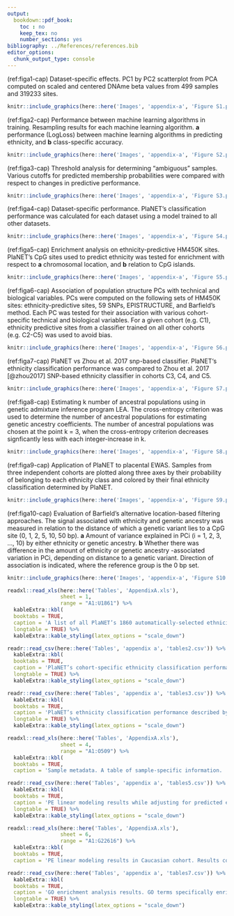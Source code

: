 ```yaml
---
output:
  bookdown::pdf_book:
    toc : no
    keep_tex: no
    number_sections: yes
bibliography: ../References/references.bib
editor_options: 
  chunk_output_type: console
---
```


(ref:figa1-cap) Dataset-specific effects. PC1 by PC2 scatterplot from PCA computed on scaled and centered DNAme beta values from 499 samples and 319233 sites. 


```r
knitr::include_graphics(here::here('Images', 'appendix-a', 'Figure S1.pdf'))
```

(ref:figa2-cap) Performance between machine learning algorithms in training. Resampling results for each machine learning algorithm. **a** performance (LogLoss) between machine learning algorithms in predicting ethnicity, and **b** class-specific accuracy.


```r
knitr::include_graphics(here::here('Images', 'appendix-a', 'Figure S2.pdf'))
```

(ref:figa3-cap) Threshold analysis for determining “ambiguous” samples. Various cutoffs for predicted membership probabilities were compared with respect to changes in predictive performance.

```r
knitr::include_graphics(here::here('Images', 'appendix-a', 'Figure S3.pdf'))
```

(ref:figa4-cap) Dataset-specific performance. PlaNET’s classification performance was calculated for each dataset using a model trained to all other datasets.

```r
knitr::include_graphics(here::here('Images', 'appendix-a', 'Figure S4.pdf'))
```

(ref:figa5-cap) Enrichment analysis on ethnicity-predictive HM450K sites. PlaNET’s CpG sites used to predict ethnicity was tested for enrichment with respect to **a** chromosomal location, and **b** relation to CpG islands.

```r
knitr::include_graphics(here::here('Images', 'appendix-a', 'Figure S5.pdf'))
```

(ref:figa6-cap) Association of population structure PCs with technical and biological variables. PCs were computed on the following sets of HM450K sites: ethnicity-predictive sites, 59 SNPs, EPISTRUCTURE, and Barfield’s method. Each PC was tested for their association with various cohort-specific technical and biological variables. For a given cohort (e.g. C1), ethnicity predictive sites from a classifier trained on all other cohorts (e.g. C2-C5) was used to avoid bias.

```r
knitr::include_graphics(here::here('Images', 'appendix-a', 'Figure S6.pdf'))
```

(ref:figa7-cap) PlaNET vs Zhou et al. 2017 snp-based classifier. PlaNET‘s ethnicity classification performance was compared to Zhou et al. 2017 [@zhou2017] SNP-based ethnicity classifier in cohorts C3, C4, and C5.

```r
knitr::include_graphics(here::here('Images', 'appendix-a', 'Figure S7.pdf'))
```

(ref:figa8-cap) Estimating k number of ancestral populations using in genetic admixture inference program LEA. The cross-entropy criterion was used to determine the number of ancestral populations for estimating genetic ancestry coefficients. The number of ancestral populations was chosen at the point k = 3, when the cross-entropy criterion decreases signficantly less with each integer-increase in k.

```r
knitr::include_graphics(here::here('Images', 'appendix-a', 'Figure S8.pdf'))
```

(ref:figa9-cap) Application of PlaNET to placental EWAS. Samples from three independent cohorts are plotted along three axes by their probability of belonging to each ethnicity class and colored by their final ethnicity classification determined by PlaNET.

```r
knitr::include_graphics(here::here('Images', 'appendix-a', 'Figure S9.pdf'))
```

(ref:figa10-cap) Evaluation of Barfield’s alternative location-based filtering approaches. The signal associated with ethnicity and genetic ancestry was measured in relation to the distance of which a genetic variant lies to a CpG site (0, 1, 2, 5, 10, 50 bp). **a** Amount of variance explained in PCi (i = 1, 2, 3, ..., 10) by either ethnicity or genetic ancestry. **b** Whether there was difference in the amount of ethnicity or genetic ancestry -associated variation in PCi, depending on distance to a genetic variant. Direction of association is indicated, where the reference group is the 0 bp set.  

```r
knitr::include_graphics(here::here('Images', 'appendix-a', 'Figure S10.pdf'))
```

<!----- Tables---->

\captionsetup{width=7in}

```r
readxl::read_xls(here::here('Tables', 'AppendixA.xls'), 
                 sheet = 1,
                 range = "A1:U1861") %>%
  kableExtra::kbl(
  booktabs = TRUE,
  caption = 'A list of all PlaNET’s 1860 automatically-selected ethnicity-predictive HM450K sites.',
  longtable = TRUE) %>%
  kableExtra::kable_styling(latex_options = "scale_down")
```

\captionsetup{width=7in}

```r
readr::read_csv(here::here('Tables', 'appendix a', 'tables2.csv')) %>%
  kableExtra::kbl(
  booktabs = TRUE,
  caption = 'PlaNET’s cohort-specific ethnicity classification performance. PlaNET’s classification performance described across cohorts, assessed using LODOCV.',
  longtable = TRUE) %>%
  kableExtra::kable_styling(latex_options = "scale_down")
```

\captionsetup{width=7in}

```r
readr::read_csv(here::here('Tables', 'appendix a', 'tables3.csv')) %>%
  kableExtra::kbl(
  booktabs = TRUE,
  caption = 'PlaNET’s ethnicity classification performance described by class. PlaNET’s classification performance described across ethnicity groups, assessed using LODOCV.',
  longtable = TRUE) %>%
  kableExtra::kable_styling(latex_options = "scale_down")
```

\captionsetup{width=7in}

```r
readxl::read_xls(here::here('Tables', 'AppendixA.xls'), 
                 sheet = 4,
                 range = "A1:O509") %>%
  kableExtra::kbl(
  booktabs = TRUE,
  caption = 'Sample metadata. A table of sample-specific information. ')
```

\captionsetup{width=7in}

```r
readr::read_csv(here::here('Tables', 'appendix a', 'tables5.csv')) %>%
  kableExtra::kbl(
  booktabs = TRUE,
  caption = 'PE linear modeling results while adjusting for predicted ethnicity. Results containing 651 PE-associated sites from linear modeling while adjusting for predicted ethnicity.',
  longtable = TRUE) %>%
  kableExtra::kable_styling(latex_options = "scale_down")
```

\captionsetup{width=7in}

```r
readxl::read_xls(here::here('Tables', 'AppendixA.xls'), 
                 sheet = 6,
                 range = "A1:G22616") %>%
  kableExtra::kbl(
  booktabs = TRUE,
  caption = 'PE linear modeling results in Caucasian cohort. Results containing 359 PE-associated sites from linear modeling in Caucasian-only samples.')
```

\captionsetup{width=7in}

```r
readr::read_csv(here::here('Tables', 'appendix a', 'tables7.csv')) %>%
  kableExtra::kbl(
  booktabs = TRUE,
  caption = 'GO enrichment analysis results. GO terms specifically enriched based on the 651 PE-associated sites obtained from linear modeling.',
  longtable = TRUE) %>%
  kableExtra::kable_styling(latex_options = "scale_down")
```